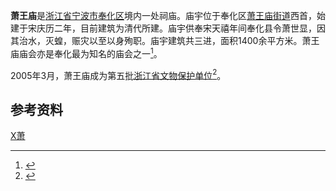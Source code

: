 {{Otheruses
|subject=宁波市奉化区一座古建筑
|other=奉化区[[街道_(行政区划)|街道]]
|萧王庙街道
}}
{{coord|29|42|12|N|121|21|23|E|display=title}}
{{文物保护单位
| 级别 = 省级
| 省区市 = 浙江省
| 图片 = Xiaowang Temple, 2019-04-06 35.jpg
| 名称 = 萧王庙
| 编号 = 5-104
| 分类 = 古建筑
| 时代 = [[清|清]]
| 所在 = [[宁波市|宁波市]][[奉化区|奉化区]]
| 登录 = 2005年3月16日
}}
'''萧王庙'''是[[浙江省|浙江省]][[宁波市|宁波市]][[奉化区|奉化区]]境内一处祠庙。庙宇位于奉化区[[萧王庙街道|萧王庙街道]]西首，始建于宋庆历二年，目前建筑为清代所建。庙宇供奉宋天禧年间奉化县令萧世显，因其治水，灭蝗，赈灾以至以身殉职。庙宇建筑共三进，面积1400余平方米。萧王庙庙会亦是奉化最为知名的庙会之一<ref>{{cite web|url=http://www.nbwb.net/info.aspx?Id=14288|title=宁波古戏台：奉化萧王庙戏台 洗尽铅华现秀色|publisher=宁波文化遗产保护网|date=2010-03-21|accessdate=2013-06-12}}</ref>。

2005年3月，萧王庙成为第五批[[浙江省文物保护单位|浙江省文物保护单位]]<ref>{{cite web|url=http://www.nbwb.net/pd_wwbh/info.aspx?Id=858&type=2|title=萧王庙|publisher=宁波文化遗产保护网|date=2005-12-07|accessdate=2013-06-12}}</ref>。

== 参考资料 ==
{{reflist}}

{{宁波市境内的浙江省文物保护单位}}
[[Category:宁波古迹|X萧]]
{{Ningbo-stub}}